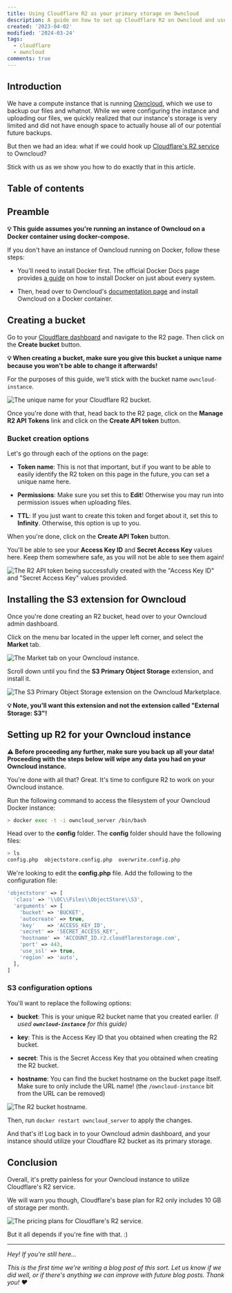 ```yaml
---
title: Using Cloudflare R2 as your primary storage on Owncloud
description: A guide on how to set up Cloudflare R2 on Owncloud and use it as your storage.
created: '2023-04-02'
modified: '2024-03-24'
tags:
  - cloudflare
  - owncloud
comments: true
---
```

## Introduction

We have a compute instance that is running [Owncloud](https://owncloud.com), which we use to backup our files and whatnot. While we were configuring the instance and uploading our files, we quickly realized that our instance's storage is very limited and did not have enough space to actually house all of our potential future backups.

But then we had an idea: what if we could hook up [Cloudflare's R2 service](https://www.cloudflare.com/products/r2/) to Owncloud?

Stick with us as we show you how to do exactly that in this article.

## Table of contents

## Preamble

**💡 This guide assumes you're running an instance of Owncloud on a Docker container using docker-compose.**

If you don't have an instance of Owncloud running on Docker, follow these steps:

* You'll need to install Docker first. The official Docker Docs page provides [a guide](https://docs.docker.com/engine/install/#server) on how to install Docker on just about every system.

* Then, head over to Owncloud's [documentation page](https://doc.owncloud.com/server/10.12/admin_manual/installation/docker) and install Owncloud on a Docker container.

## Creating a bucket

Go to your [Cloudflare dashboard](https://dash.cloudflare.com) and navigate to the R2 page. Then click on the **Create bucket**
button.

**💡 When creating a bucket, make sure you give this bucket a unique name because you won't be able to change it afterwards!**

For the purposes of this guide, we'll stick with the bucket name `owncloud-instance`.

![The unique name for your Cloudflare R2 bucket.](https://elixi.re/i/eq5h5.png "The unique name for your Cloudflare R2 bucket.")

Once you're done with that, head back to the R2 page, click on the **Manage R2 API Tokens** link and click on the **Create API token** button.

### Bucket creation options

Let's go through each of the options on the page:

* **Token name**: This is not that important, but if you want to be able to easily identify the R2 token on this page in the future, you can set a unique name here.

* **Permissions**: Make sure you set this to **Edit**! Otherwise you may run into permission issues when uploading files.

* **TTL**: If you just want to create this token and forget about it, set this to **Infinity**. Otherwise, this option is up to you.

When you're done, click on the **Create API Token** button.

You'll be able to see your **Access Key ID** and **Secret Access Key** values here. Keep them somewhere safe, as you will not be able to see them again!

![The R2 API token being successfully created with the "Access Key ID" and "Secret Access Key" values provided.](https://elixi.re/i/3rlfx.png "The R2 API token being successfully created with the \"Access Key ID\" and \"Secret Access Key\" values provided.")

## Installing the S3 extension for Owncloud

Once you're done creating an R2 bucket, head over to your Owncloud admin dashboard.

Click on the menu bar located in the upper left corner, and select the **Market** tab.

![The Market tab on your Owncloud instance.](https://elixi.re/i/7zakj.png "The Market tab on your Owncloud instance.")

Scroll down until you find the **S3 Primary Object Storage** extension, and install it.

![The S3 Primary Object Storage extension on the Owncloud Marketplace.](https://elixi.re/i/rnmm8.png "The S3 Primary Object Storage extension on the Owncloud Marketplace.")

**💡 Note, you'll want this extension and not the extension called "External Storage: S3"!**

## Setting up R2 for your Owncloud instance

**⚠️ Before proceeding any further, make sure you back up all your data! Proceeding with the steps below will wipe any data you had on your Owncloud instance.**

You're done with all that? Great. It's time to configure R2 to work on your Owncloud instance.

Run the following command to access the filesystem of your Owncloud Docker instance:

```bash title="Terminal"
> docker exec -t -i owncloud_server /bin/bash
```

Head over to the **config** folder. The **config** folder should have the following files:

```bash title="Terminal"
> ls
config.php  objectstore.config.php  overwrite.config.php
```

We're looking to edit the **config.php** file. Add the following to the configuration file:

```php title="config.php"
'objectstore' => [
  'class' => '\\OC\\Files\\ObjectStore\\S3',
  'arguments' => [
    'bucket' => 'BUCKET',
    'autocreate' => true,
    'key'    => 'ACCESS_KEY_ID',
    'secret' => 'SECRET_ACCESS_KEY',
    'hostname' => 'ACCOUNT_ID.r2.cloudflarestorage.com',
    'port' => 443,
    'use_ssl' => true,
    'region' => 'auto',
  ],
]
```

### S3 configuration options

You'll want to replace the following options:

* **bucket**: This is your unique R2 bucket name that you created earlier. *(I used ****`owncloud-instance`**** for this guide)*

* **key**: This is the Access Key ID that you obtained when creating the R2 bucket.

* **secret**: This is the Secret Access Key that you obtained when creating the R2 bucket.

* **hostname**: You can find the bucket hostname on the bucket page itself. Make sure to only include the URL name! (the `/owncloud-instance` bit from the URL can be removed)

![The R2 bucket hostname.](https://elixi.re/i/y8e7l.png "The R2 bucket hostname.")

Then, run `docker restart owncloud_server` to apply the changes.

And that's it! Log back in to your Owncloud admin dashboard, and your instance should utilize your Cloudflare R2 bucket as its primary storage.

## Conclusion

Overall, it's pretty painless for your Owncloud instance to utilize Cloudflare's R2 service.

We will warn you though, Cloudflare's base plan for R2 only includes 10 GB of storage per month.

![The pricing plans for Cloudflare's R2 service.](https://elixi.re/i/kwujy.png "The pricing plans for Cloudflare's R2 service.")

But it all depends if you're fine with that. :)

---

*Hey! If you're still here...*

*This is the first time we're writing a blog post of this sort. Let us know if we did well, or if there's anything we can improve with future blog posts. Thank you! ❤️*
